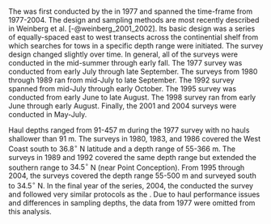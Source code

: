 ### \acrlong{s-tri}

The \gls{s-tri} was first conducted by the \gls{afsc} in 1977 and spanned the time-frame from 1977-2004.
The design and sampling methods are most recently described in Weinberg et al. [-@weinberg_2001_2002].
Its basic design was a series of equally-spaced east to west transects across the continential shelf from which searches for tows in a specific depth range were initiated.
The survey design changed slightly over time.
In general, all of the surveys were conducted in the mid-summer through early fall.
The 1977 survey was conducted from early July through late September.
The surveys from 1980 through 1989 ran from mid-July to late September.
The 1992 survey spanned from mid-July through early October.
The 1995 survey was conducted from early June to late August.
The 1998 survey ran from early June through early August.
Finally, the 2001 and 2004 surveys were conducted in May-July.

Haul depths ranged from 91-457 m during the 1977 survey with no hauls shallower than 91 m.
The surveys in 1980, 1983, and 1986 covered the West Coast south to $36.8^\circ$ N latitude and a depth range of 55-366 m.
The surveys in 1989 and 1992 covered the same depth range but extended the southern range to $34.5^\circ$ N (near Point Conception).
From 1995 through 2004, the surveys covered the depth range 55-500 m and surveyed south to $34.5^\circ$ N.
In the final year of the \gls{s-tri} series, 2004, the \gls{nwfsc} \gls{fram} conducted the survey and followed very similar protocols as the \gls{afsc}.
Due to haul performance issues and differences in sampling depths, the data from 1977 were omitted from this analysis.
